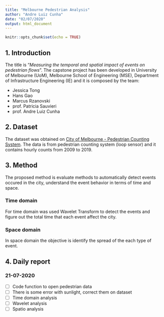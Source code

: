 ```yaml
---
title: "Melbourne Pedestrian Analysis"
author: "Andre Luiz Cunha"
date: "02/07/2020"
output: html_document
---
```


```r
knitr::opts_chunk$set(echo = TRUE)
```

## 1. Introduction

The title is "*Measuring the temporal and spatial impact of events on pedestrian flows*". The capstone project has been developed in University of Melbourne (UoM), Melbourne School of Engineering (MSE), Department of Infrastructure Engineering (IE) and it is composed by the team:

- Jessica Tong
- Hans Gao
- Marcus Rzanovski
- prof. Patricia Sauvieri
- prof. Andre Luiz Cunha


## 2. Dataset

The dataset was obtained on [City of Melbourne - Pedestrian Counting System](http://www.pedestrian.melbourne.vic.gov.au/). The data is from pedestrian counting system (loop sensor) and it contains hourly counts from 2009 to 2019. 

## 3. Method
The proposed method is evaluate methods to automatically detect events occured in the city, understand the event behavior in terms of time and space.


### Time domain
For time domain was used Wavelet Transform to detect the events and figure out the total time that each event affect the city.

### Space domain
In space domain the objective is identify the spread of the each type of event.

## 4. Daily report

### 21-07-2020
- [ ] Code function to open pedestrian data
- [ ] There is some error with sunlight, correct them on dataset
- [ ] Time domain analysis
- [ ] Wavelet analysis
- [ ] Spatio analysis